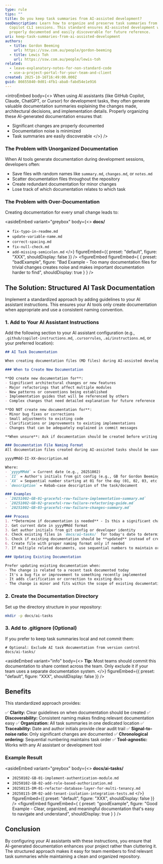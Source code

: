 ```yaml
---
type: rule
tips: ""
title: Do you keep task summaries from AI-assisted development?
seoDescription: Learn how to organize and preserve task summaries from GitHub
  Copilot CLI sessions. This standard ensures AI-assisted development work is
  properly documented and easily discoverable for future reference.
uri: keep-task-summaries-from-ai-assisted-development
authors:
  - title: Gordon Beeming
    url: https://ssw.com.au/people/gordon-beeming
  - title: Lewis Toh
    url: https://ssw.com.au/people/lewis-toh
related:
  - leave-explanatory-notes-for-non-standard-code
  - use-a-project-portal-for-your-team-and-client
created: 2025-10-16T16:49:00.000Z
guid: 86655840-0d01-4fb1-aba8-fabd54e1e916
---
```


<introEmbed
  body={<>
When using AI assistants (like GitHub Copilot, Claude, ChatGPT, or Cursor) for development tasks, they often generate valuable documentation summaries explaining the changes made, architectural decisions, and implementation details. Properly organizing these AI-generated documentation ensures that:
- Significant changes are properly documented
- Documentation noise is minimized
- Task summaries are easily discoverable
  </>}
/>
### The Problem with Unorganized Documentation

When AI tools generate documentation during development sessions, developers often:

- Save files with random names like `summary.md`, `changes.md`, or `notes.md`
- Scatter documentation files throughout the repository
- Create redundant documentation for minor changes
- Lose track of which documentation relates to which task

### The Problem with Over-Documentation

Creating documentation for every small change leads to:


<asideEmbed
  variant="greybox"
  body={<>
    **docs/**
- `fix-typo-in-readme.md`
- `update-variable-name.md`
- `correct-spacing.md`
- `fix-null-check.md`
- `add-missing-semicolon.md`
  </>}
  figureEmbed={{
    preset: "default",
    figure: "XXX",
    shouldDisplay: false
  }}
/>
<figureEmbed figureEmbed={ {
  preset: "badExample",
  figure: "Bad Example - Too many documentation files for trivial changes creates noise and makes important documentation harder to find",
  shouldDisplay: true
} } />


## The Solution: Structured AI Task Documentation

Implement a standardized approach by adding guidelines to your AI assistant instructions. This ensures your AI tools only create documentation when appropriate and use a consistent naming convention.

### 1. Add to Your AI Assistant Instructions

Add the following section to your AI assistant configuration (e.g., `.github/copilot-instructions.md`, `.cursorrules`, `.ai/instructions.md`, or your preferred location):
```markdown
## AI Task Documentation

When creating documentation files (MD files) during AI-assisted development, follow these guidelines to avoid unnecessary documentation noise:

### When to Create New Documentation

**DO create new documentation for**:
- Significant architectural changes or new features
- Major refactorings that affect multiple modules
- New patterns or conventions being established
- Implementation guides that will be referenced by others
- Complex changes that need detailed explanation for future reference

**DO NOT create new documentation for**:
- Minor bug fixes or corrections
- Small adjustments to existing code
- Clarifications or improvements to existing implementations
- Changes that can be adequately explained in commit messages

**When unsure**: Ask if documentation should be created before writing it. It's better to update existing documentation than create redundant files.

### Documentation File Naming Format
All documentation files created during AI-assisted tasks should be saved to `docs/ai-tasks/` with the following format:

yyyyMMdd-II-XX-description.md

Where:
- `yyyyMMdd` = Current date (e.g., 20251002)
- `II` = Author's initials from git config (e.g., GB for Gordon Beeming)
- `XX` = Sequential number starting at 01 for the day (01, 02, 03, etc.)
- `description` = Kebab-case description of the task/document

### Examples
- `20251002-GB-01-graceful-row-failure-implementation-summary.md`
- `20251002-GB-02-graceful-row-failure-refactoring-guide.md`
- `20251002-GB-03-graceful-row-failure-changes-summary.md`

### Process
1. **Determine if documentation is needed** - Is this a significant change?
2. Get current date in yyyyMMdd format
3. Get author initials from git config or developer identity
4. Check existing files in `docs/ai-tasks/` for today's date to determine next sequence number
5. Check if existing documentation should be **updated** instead of creating new
6. Create file with proper naming format only if needed
7. If multiple related documents, use sequential numbers to maintain order

### Updating Existing Documentation

Prefer updating existing documentation when:
- The change is related to a recent task documented today
- It's a bug fix or improvement to something recently implemented
- It adds clarification or correction to existing docs
- The change is minor and fits within the scope of existing documentation
```

### 2. Create the Documentation Directory

Set up the directory structure in your repository:
```bash
mkdir -p docs/ai-tasks
```

### 3. Add to .gitignore (Optional)

If you prefer to keep task summaries local and not commit them:
```gitignore
# Optional: Exclude AI task documentation from version control
docs/ai-tasks/
```


<asideEmbed
  variant="info"
  body={<>
    **Tip:** Most teams should commit this documentation to share context across the team. Only exclude it if your team uses a separate documentation system.
  </>}
  figureEmbed={{
    preset: "default",
    figure: "XXX",
    shouldDisplay: false
  }}
/>


## Benefits

This standardized approach provides:

✅ **Clarity:** Clear guidelines on when documentation should be created
✅ **Discoverability:** Consistent naming makes finding relevant documentation easy
✅ **Organization:** All task summaries in one dedicated location
✅ **Traceability:** Date and author initials provide clear audit trail
✅ **Signal-to-noise ratio:** Only significant changes are documented
✅ **Chronological ordering:** Sequential numbering maintains task order
✅ **Tool-agnostic:** Works with any AI assistant or development tool

### Example Result


<asideEmbed
  variant="greybox"
  body={<>
    **docs/ai-tasks/**
- `20250102-GB-01-implement-authentication-module.md`
- `20250102-GB-02-add-role-based-authorization.md`
- `20250115-DM-01-refactor-database-layer-for-multi-tenancy.md`
- `20250115-DM-02-add-tenant-isolation-integration-tests.md`
  </>}
  figureEmbed={{
    preset: "default",
    figure: "XXX",
    shouldDisplay: false
  }}
/>
<figureEmbed figureEmbed={ {
  preset: "goodExample",
  figure: "Good Example - Clear, organized, and meaningful documentation that's easy to navigate and understand",
  shouldDisplay: true
} } />


## Conclusion

By configuring your AI assistants with these instructions, you ensure that AI-generated documentation enhances your project rather than cluttering it. The structured approach makes it easy for team members to find relevant task summaries while maintaining a clean and organized repository.
